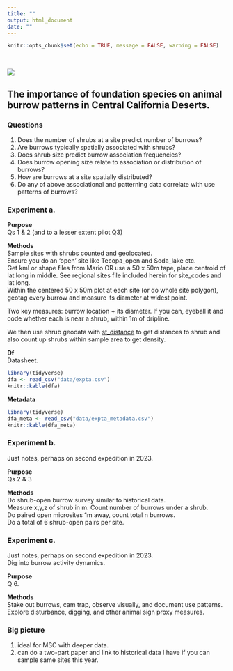 ```yaml
---
title: ""
output: html_document
date: ""
---
```


```r
knitr::opts_chunk$set(echo = TRUE, message = FALSE, warning = FALSE)
```

<br>  

![](./tecopa.jpg) 

## The importance of foundation species on animal burrow patterns in Central California Deserts.


### Questions
1. Does the number of shrubs at a site predict number of burrows?  
2. Are burrows typically spatially associated with shrubs?  
3. Does shrub size predict burrow association frequencies?  
4. Does burrow opening size relate to association or distribution of burrows?  
5. How are burrows at a site spatially distributed?  
6. Do any of above associational and patterning data correlate with use patterns of burrows?  


### Experiment a.  
**Purpose**  
Qs 1 & 2 (and to a lesser extent pilot Q3)

**Methods**   
Sample sites with shrubs counted and geolocated.  
Ensure you do an 'open' site like Tecopa_open and Soda_lake etc.  
Get kml or shape files from Mario OR use a 50 x 50m tape, place centroid of lat long in middle. See regional sites file included herein for site_codes and lat long.  
Within the centered 50 x 50m plot at each site (or do whole site polygon), geotag every burrow and measure its diameter at widest point.

Two key measures: burrow location + its diameter.  If you can, eyeball it and code whether each is near a shrub, within 1m of dripline.    

We then use shrub geodata with [st_distance](https://r-spatial.github.io/sf/reference/geos_measures.html) to get distances to shrub and also count up shrubs within sample area to get density.  


**Df**  
Datasheet.  

```r
library(tidyverse)
dfa <- read_csv("data/expta.csv")
knitr::kable(dfa)

```

**Metadata**  

```r
library(tidyverse)
dfa_meta <- read_csv("data/expta_metadata.csv")
knitr::kable(dfa_meta)

```



### Experiment b.  
Just notes, perhaps on second expedition in 2023.

**Purpose**  
Qs 2 & 3  

**Methods**   
Do shrub-open burrow survey similar to historical data.  
Measure x,y,z of shrub in m. Count number of burrows under a shrub.  
Do paired open microsites 1m away, count total n burrows.  
Do a total of 6 shrub-open pairs per site.  


### Experiment c.  
Just notes, perhaps on second expedition in 2023.  
Dig into burrow activity dynamics.  

**Purpose**  
Q 6.  

**Methods**   
Stake out burrows, cam trap, observe visually, and document use patterns.  
Explore disturbance, digging, and other animal sign proxy measures.  


### Big picture  
1. ideal for MSC with deeper data.  
2. can do a two-part paper and link to historical data I have if you can sample same sites this year.  









